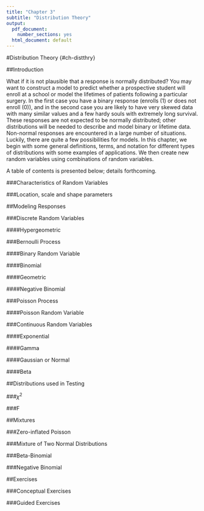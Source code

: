 ```yaml
---
title: "Chapter 3"
subtitle: "Distribution Theory"
output:
  pdf_document:
    number_sections: yes
  html_document: default
---
```


#Distribution Theory {#ch-distthry}

##Introduction

What if it  is not plausible that a response is normally distributed? You may want to construct a model to predict whether a prospective student will enroll at a school or  model the lifetimes of patients following a particular surgery.  In the first case you have a binary response (enrolls (1) or does not enroll (0)), and in the second case you are likely to  have very skewed data with many similar values and a few hardy souls with extremely long survival. These responses are not expected to be normally distributed; other distributions will be needed to describe and  model binary or lifetime data. Non-normal responses are encountered in a large number of situations. Luckily, there are quite a few possibilities for models. In this chapter, we begin with some general definitions, terms, and notation for different types of distributions with some examples of applications. We then create new random variables using combinations of random variables.  

A table of contents is presented below; details forthcoming.  

###Characteristics of Random Variables

###Location, scale and shape parameters

##Modeling Responses

###Discrete Random Variables

####Hypergeometric

###Bernoulli Process

####Binary Random Variable

####Binomial

####Geometric

####Negative Binomial

###Poisson Process

####Poisson Random Variable

###Continuous Random Variables

####Exponential

####Gamma

####Gaussian or Normal

####Beta

##Distributions used in Testing

###$\chi^2$

###F

##Mixtures

###Zero-inflated Poisson

###Mixture of Two Normal Distributions

###Beta-Binomial

###Negative Binomial

##Exercises

###Conceptual Exercises

###Guided Exercises
